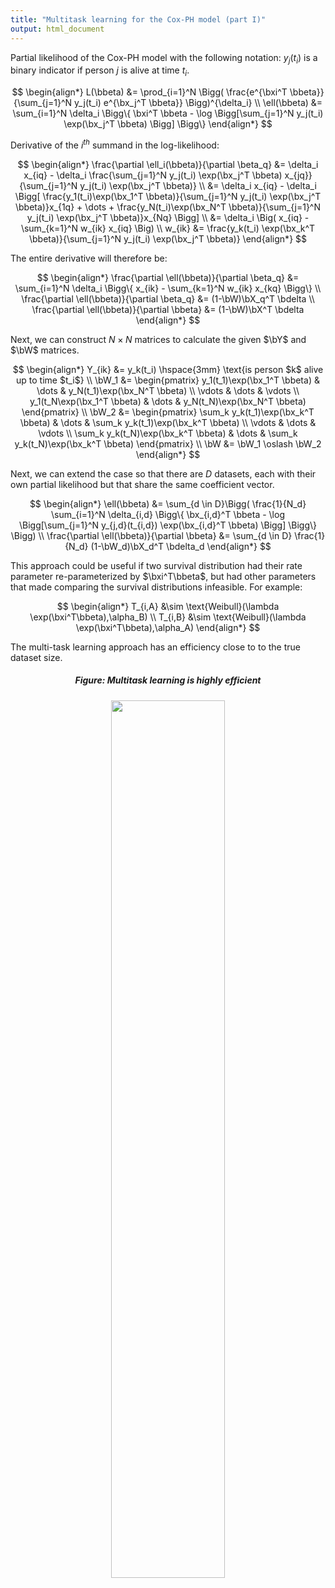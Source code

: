 ---
title: "Multitask learning for the Cox-PH model (part I)"
output: html_document
---

$$
\newcommand{\bbeta}{\mathbf{\beta}}
\newcommand{\bx}{\mathbf{x}}
\newcommand{\bX}{\mathbf{X}}
\newcommand{\bY}{\mathbf{Y}}
\newcommand{\bW}{\mathbf{W}}
\newcommand{\bp}{\mathbf{p}}
\newcommand{\etab}{\mathbf{\eta}}
\newcommand{\bsigma}{\mathbf{\sigma}}
\newcommand{\bdelta}{\mathbf{\delta}}
\newcommand{\bw}{\mathbf{w}}
\newcommand{\bxi}{\bx_i}
\newcommand{\ei}{\varepsilon_i}
$$

Partial likelihood of the Cox-PH model with the following notation: $y_j(t_i)$ is a binary indicator if person $j$ is alive at time $t_i$.

$$
\begin{align*}
L(\bbeta) &= \prod_{i=1}^N \Bigg( \frac{e^{\bxi^T \bbeta}}{\sum_{j=1}^N y_j(t_i) e^{\bx_j^T \bbeta}} \Bigg)^{\delta_i} \\
\ell(\bbeta) &= \sum_{i=1}^N \delta_i \Bigg\{ \bxi^T \bbeta - \log \Bigg[\sum_{j=1}^N y_j(t_i) \exp(\bx_j^T \bbeta) \Bigg] \Bigg\}
\end{align*}
$$

Derivative of the $i^{th}$ summand in the log-likelihood:

$$
\begin{align*}
\frac{\partial \ell_i(\bbeta)}{\partial \beta_q} &= \delta_i x_{iq} - \delta_i \frac{\sum_{j=1}^N y_j(t_i) \exp(\bx_j^T \bbeta) x_{jq}}{\sum_{j=1}^N y_j(t_i) \exp(\bx_j^T \bbeta)} \\
 &= \delta_i x_{iq} - \delta_i \Bigg[  \frac{y_1(t_i)\exp(\bx_1^T \bbeta)}{\sum_{j=1}^N y_j(t_i) \exp(\bx_j^T \bbeta)}x_{1q} + \dots + \frac{y_N(t_i)\exp(\bx_N^T \bbeta)}{\sum_{j=1}^N y_j(t_i) \exp(\bx_j^T \bbeta)}x_{Nq}  \Bigg] \\
 &= \delta_i \Big( x_{iq} - \sum_{k=1}^N w_{ik} x_{iq}  \Big) \\
w_{ik} &= \frac{y_k(t_i) \exp(\bx_k^T \bbeta)}{\sum_{j=1}^N y_j(t_i) \exp(\bx_j^T \bbeta)}
\end{align*}
$$

The entire derivative will therefore be:

$$
\begin{align*}
\frac{\partial \ell(\bbeta)}{\partial \beta_q} &= \sum_{i=1}^N \delta_i \Bigg\{ x_{ik} - \sum_{k=1}^N w_{ik} x_{kq} \Bigg\} \\
\frac{\partial \ell(\bbeta)}{\partial \beta_q} &= (1-\bW)\bX_q^T \bdelta \\
\frac{\partial \ell(\bbeta)}{\partial \bbeta} &= (1-\bW)\bX^T \bdelta
\end{align*}
$$

Next, we can construct $N \times N$ matrices to calculate the given $\bY$ and $\bW$ matrices.

$$
\begin{align*}
Y_{ik} &= y_k(t_i) \hspace{3mm} \text{is person $k$ alive up to time $t_i$} \\
\bW_1 &= \begin{pmatrix} 
y_1(t_1)\exp(\bx_1^T \bbeta) & \dots & y_N(t_1)\exp(\bx_N^T \bbeta) \\
\vdots & \dots & \vdots \\
y_1(t_N\exp(\bx_1^T \bbeta) & \dots & y_N(t_N)\exp(\bx_N^T \bbeta) 
\end{pmatrix} \\
\bW_2 &= \begin{pmatrix} 
\sum_k y_k(t_1)\exp(\bx_k^T \bbeta) & \dots & \sum_k y_k(t_1)\exp(\bx_k^T \bbeta) \\
\vdots & \dots & \vdots \\
\sum_k y_k(t_N)\exp(\bx_k^T \bbeta) & \dots & \sum_k y_k(t_N)\exp(\bx_k^T \bbeta)
\end{pmatrix} \\
\bW &= \bW_1 \oslash \bW_2
\end{align*}
$$

Next, we can extend the case so that there are $D$ datasets, each with their own partial likelihood but that share the same coefficient vector.

$$
\begin{align*}
\ell(\bbeta) &= \sum_{d \in D}\Bigg( \frac{1}{N_d} \sum_{i=1}^N \delta_{i,d} \Bigg\{ \bx_{i,d}^T \bbeta - \log \Bigg[\sum_{j=1}^N y_{j,d}(t_{i,d}) \exp(\bx_{i,d}^T \bbeta) \Bigg] \Bigg\} \Bigg) \\
\frac{\partial \ell(\bbeta)}{\partial \bbeta} &= \sum_{d \in D} \frac{1}{N_d} (1-\bW_d)\bX_d^T \bdelta_d
\end{align*}
$$

This approach could be useful if two survival distribution had their rate parameter re-parameterized by $\bxi^T\bbeta$, but had other parameters that made comparing the survival distributions infeasible. For example:

$$
\begin{align*}
T_{i,A} &\sim \text{Weibull}(\lambda \exp(\bxi^T\bbeta),\alpha_B)  \\
T_{i,B} &\sim \text{Weibull}(\lambda \exp(\bxi^T\bbeta),\alpha_A) 
\end{align*}
$$

The multi-task learning approach has an efficiency close to to the true dataset size.

<h5><p align="center"> Figure: Multitask learning is highly efficient </p></h5>
<p align="center"><img src="gg_time_mse_dens.png" width="60%"></p>



